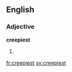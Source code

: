 ==English==

===Adjective===
'''creepiest'''
# {{superlative of|creepy}}

[[fr:creepiest]]
[[sv:creepiest]]